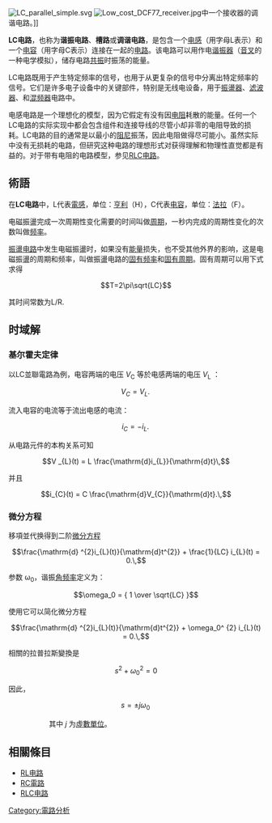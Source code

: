 {{multiple issues|
{{expand|time=2014-01-09T15:24:26+00:00}}
{{expert|time=2014-01-09T15:24:26+00:00}}
{{unreferenced|time=2014-01-09T15:24:26+00:00}}
}}
{{线性模拟电子滤波器|filter1=hide|filter2=hide}}

[[File:LC_parallel_simple.svg|thumb]]
[[File:Low_cost_DCF77_receiver.jpg|thumb]]中一个接收器的调谐电路。]]

'''LC电路'''，也称为'''谐振电路'''、'''槽路'''或'''调谐电路'''，是包含一个[[电感元件|电感]]（用字母L表示）和一个[[电容器|电容]]（用字母C表示）连接在一起的[[电路|电路]]。该电路可以用作电[[谐振器|谐振器]]（[[音叉|音叉]]的一种电学模拟），储存电路[[共振|共振]]时振荡的能量。

LC电路既用于产生特定频率的信号，也用于从更复杂的信号中分离出特定频率的信号。它们是许多电子设备中的关键部件，特别是无线电设备，用于[[振盪器|振盪器]]、[[电子滤波器|滤波器]]、{{le|调谐器|Tuner (electronics)}}和[[混频器|混频器]]电路中。

电感电路是一个理想化的模型，因为它假定有没有因[[电阻|电阻]]耗散的能量。任何一个LC电路的实际实现中都会包含组件和连接导线的尽管小却非零的电阻导致的损耗。LC电路的目的通常是以最小的[[阻尼|阻尼]]振荡，因此电阻做得尽可能小。虽然实际中没有无损耗的电路，但研究这种电路的理想形式对获得理解和物理性直觉都是有益的。对于带有电阻的电路模型，参见[[RLC电路|RLC电路]]。

==術語==
在'''LC电路'''中，L代表[[電感|電感]]，单位：[[亨利_(单位)|亨利]]（H），C代表[[电容|电容]]，单位：[[法拉|法拉]]（F）。

电磁振盪完成一次周期性变化需要的时间叫做[[周期|周期]]，一秒内完成的周期性变化的次数叫做[[频率|频率]]。

[[振盪电路|振盪电路]]中发生电磁振盪时，如果没有[[能量|能量]]损失，也不受其他外界的影响，这是电磁振盪的周期和频率，叫做振盪电路的[[固有频率|固有频率]]和[[固有周期|固有周期]]。固有周期可以用下式求得

:<math>T=2\pi\sqrt{LC}</math>

其时间常数为L/R.

== 时域解 ==
=== 基尔霍夫定律 ===
以LC並聯電路為例，电容两端的电压 ''V''<sub>C</sub> 等於电感两端的电压 ''V''<sub>L</sub> ：

::<math>V _{C} = V_{L} .\,</math>

流入电容的电流等于流出电感的电流：

::<math>i_{C} = -i_{L} .\,</math>

从电路元件的本构关系可知

::<math>V _{L}(t) = L \frac{\mathrm{d}i_{L}}{\mathrm{d}t}\,</math>

并且

::<math>i_{C}(t) = C \frac{\mathrm{d}V_{C}}{\mathrm{d}t}.\,</math>

=== 微分方程 ===
移項並代换得到二阶[[微分方程|微分方程]]

::<math>\frac{\mathrm{d} ^{2}i_{L}(t)}{\mathrm{d}t^{2}} + \frac{1}{LC} i_{L}(t) = 0.\,</math>

参数 ω<sub>0</sub>，谐振[[角频率|角频率]]定义为：

::<math>\omega_0 = { 1 \over \sqrt{LC} }  </math>

使用它可以简化微分方程

::<math>\frac{\mathrm{d} ^{2}i_{L}(t)}{\mathrm{d}t^{2}} + \omega_0^ {2} i_{L}(t) = 0.\,</math>

相關的拉普拉斯變換是

::<math>  s^2 + \omega_0^2 = 0  </math>

因此，

::<math>s = {\displaystyle \pm }j \omega_0\,</math>

::::其中 ''j'' 为[[虛數單位|虛數單位]]。

== 相關條目==
*[[RL电路|RL电路]]
*[[RC電路|RC電路]]
*[[RLC电路|RLC电路]]

{{電子學}}

[[Category:電路分析|Category:電路分析]]